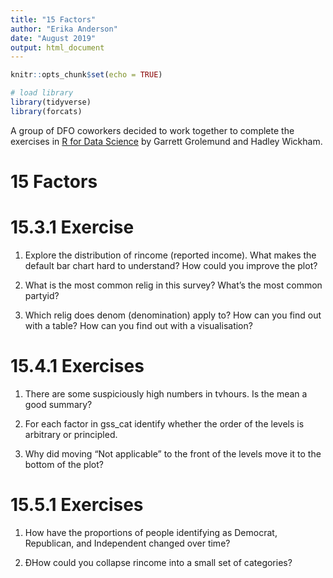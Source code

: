 ```yaml
---
title: "15 Factors"
author: "Erika Anderson"
date: "August 2019"
output: html_document
---
```


```r
knitr::opts_chunk$set(echo = TRUE)

# load library
library(tidyverse)
library(forcats)

```

A group of DFO coworkers decided to work together to complete the exercises in [R for Data Science](https://r4ds.had.co.nz/) by Garrett Grolemund and Hadley Wickham. 

# 15 Factors

# 15.3.1 Exercise
1. Explore the distribution of rincome (reported income). What makes the default bar chart hard to understand? How could you improve the plot?

2. What is the most common relig in this survey? What’s the most common partyid?

3. Which relig does denom (denomination) apply to? How can you find out with a table? How can you find out with a visualisation?

# 15.4.1 Exercises
1. There are some suspiciously high numbers in tvhours. Is the mean a good summary?

2. For each factor in gss_cat identify whether the order of the levels is arbitrary or principled.

3. Why did moving “Not applicable” to the front of the levels move it to the bottom of the plot?

# 15.5.1 Exercises
1. How have the proportions of people identifying as Democrat, Republican, and Independent changed over time?

2. ÐHow could you collapse rincome into a small set of categories?